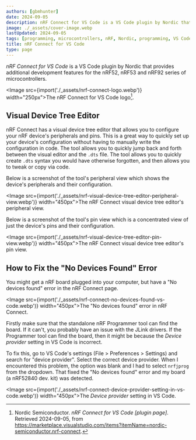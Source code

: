 ```yaml
---
authors: [gbmhunter]
date: 2024-09-05
description: nRF Connect for VS Code is a VS Code plugin by Nordic that provides additional development features for the nRF52, nRF53 and nRF92 series of microcontrollers. This includes quick project setup, build/debugging integration and more.
image: ./_assets/cover-image.webp
lastUpdated: 2024-09-05
tags: [programming, microcontrollers, nRF, Nordic, programming, VS Code, device tree]
title: nRF Connect for VS Code
type: page
---
```


<WarningIsNotes />

_nRF Connect for VS Code_ is a VS Code plugin by Nordic that provides additional development features for the nRF52, nRF53 and nRF92 series of microcontrollers.

<Image src={import('./_assets/nrf-connect-logo.webp')} width="250px">The nRF Connect for VS Code logo[^vs-code-plugins-nrf-connect].</Image>

## Visual Device Tree Editor

nRF Connect has a visual device tree editor that allows you to configure your nRF device's peripherals and pins. This is a great way to quickly set up your device's configuration without having to manually write the configuration in code. The tool allows you to quickly jump back and forth between the visual editor and the `.dts` file. The tool allows you to quickly create `.dts` syntax you would have otherwise forgotten, and then allows you to tweak or copy via code.

Below is a screenshot of the tool's peripheral view which shows the device's peripherals and their configuration.

<Image src={import('./_assets/nrf-visual-device-tree-editor-peripheral-view.webp')} width="450px">The nRF Connect visual device tree editor's peripheral view.</Image>

Below is a screenshot of the tool's pin view which is a concentrated view of just the device's pins and their configuration.

<Image src={import('./_assets/nrf-visual-device-tree-editor-pin-view.webp')} width="450px">The nRF Connect visual device tree editor's pin view.</Image>

## How to Fix the "No Devices Found" Error

You might get a nRF board plugged into your computer, but have a "No devices found" error in the nRF Connect page.

<Image src={import('./_assets/nrf-connect-no-devices-found-vs-code.webp')} width="450px">The "No devices found" error in nRF Connect.</Image>

Firstly make sure that the standalone nRF Programmer tool can find the board. If it can't, you probably have an issue with the JLink drivers. If the Programmer tool can find the board, then it might be because the _Device provider_ setting in VS Code is incorrect.

To fix this, go to VS Code's settings (File > Preferences > Settings) and search for "device provider". Select the correct device provider. When I encountered this problem, the option was blank and I had to select `nrfjprog` from the dropdown. That fixed the "No devices found" error and my board (a nRF52840 dev. kit) was detected.

<Image src={import('./_assets/nrf-connect-device-provider-setting-in-vs-code.webp')} width="450px">The _Device provider_ setting in VS Code.</Image>

[^vs-code-plugins-nrf-connect]: Nordic Semiconductor. _nRF Connect for VS Code [plugin page]_. Retrieved 2024-09-05, from https://marketplace.visualstudio.com/items?itemName=nordic-semiconductor.nrf-connect.
